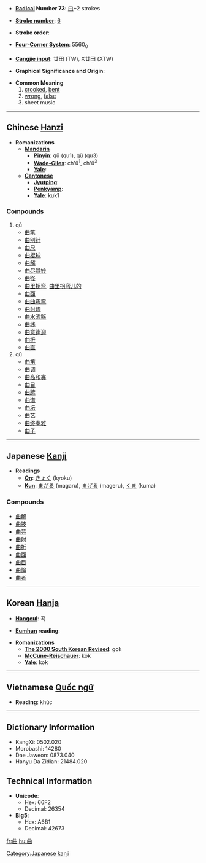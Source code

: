* '''[[Wiktionary:Chinese radical index| Radical]] Number 73''': [[Wiktionary:Chinese radical index 曰|曰]]+2 strokes

* '''[[Wiktionary:Chinese total strokes index|Stroke number]]''': [[Wiktionary:Chinese total strokes index 6|6]]

* '''Stroke order''': 

* '''[[Wiktionary:Chinese four corner index|Four-Corner System]]''': 5560<sub>0</sub>

* '''[[Wiktionary:Chinese Cangjie index|Cangjie input]]''': 廿田 (TW), X廿田 (XTW)

* '''Graphical Significance and Origin''': 

* '''Common Meaning'''
*# [[crook]]ed, [[bent]]
*# [[wrong]], [[false]]
*# sheet music

----

== Chinese [[Hanzi]] ==

* '''Romanizations'''
** '''[[Mandarin]]'''
*** '''[[Pinyin]]''': qū (qu1), qǔ (qu3)
*** '''[[Wade-Giles]]''': ch'ü<sup>1</sup>, ch'ü<sup>3</sup>
*** '''[[Yale]]''': 
** '''[[Cantonese]]'''
*** '''[[Jyutping]]''':
*** '''[[Penkyamp]]''': 
*** '''[[Yale]]''': kuk1

===Compounds===
#qū
#*[[曲笔]]
#*[[曲别针]]
#*[[曲尺]]
#*[[曲棍球]]
#*[[曲解]]
#*[[曲尽其妙]]
#*[[曲径]]
#*[[曲里拐弯]], [[曲里拐弯儿的]]
#*[[曲面]]
#*[[曲曲弯弯]]
#*[[曲射炮]]
#*[[曲水流觞]]
#*[[曲线]]
#*[[曲意逢迎]]
#*[[曲折]]
#*[[曲直]]
#qǔ
#*[[曲笛]]
#*[[曲调]]
#*[[曲高和寡]]
#*[[曲目]]
#*[[曲牌]]
#*[[曲谱]]
#*[[曲坛]]
#*[[曲艺]]
#*[[曲终奏雅]]
#*[[曲子]]


----

== Japanese [[Kanji]] ==

* '''Readings'''
** '''[[On]]''': [[きょく]] (kyoku)
** '''[[Kun]]''': [[まがる]] (magaru), [[まげる]] (mageru), [[くま]] (kuma)

===Compounds===
*[[曲解]]
*[[曲技]]
*[[曲芸]]
*[[曲射]]
*[[曲折]]
*[[曲面]]
*[[曲目]]
*[[曲論]]
*[[曲者]]


----

== Korean [[Hanja]] ==

* '''[[Hangeul]]''': 곡

* '''[[Eumhun]] reading''': 

* '''Romanizations'''
** '''[[The 2000 South Korean Revised Romanization|The 2000 South Korean Revised]]''': gok
** '''[[McCune-Reischauer]]''': kok
** '''[[Yale]]''': kok


----

== Vietnamese [[Quốc ngữ]] ==

* '''Reading''': khúc

----

== Dictionary Information ==

* KangXi: 0502.020
* Morobashi: 14280
* Dae Jaweon: 0873.040
* Hanyu Da Zidian: 21484.020

== Technical Information ==

* '''Unicode''':
** Hex: 66F2
** Decimal: 26354
* '''Big5''':
** Hex: A6B1
** Decimal: 42673

[[Category:Japanese kanji]]

[[fr:曲]]
[[hu:曲]]